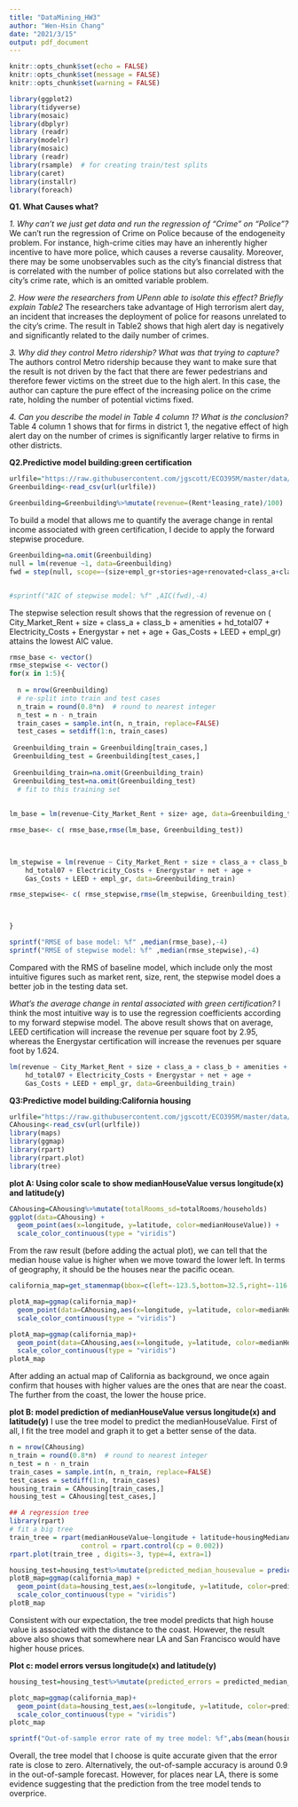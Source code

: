```yaml
---
title: "DataMining_HW3"
author: "Wen-Hsin Chang"
date: "2021/3/15"
output: pdf_document
---
```


```r
knitr::opts_chunk$set(echo = FALSE)
knitr::opts_chunk$set(message = FALSE)
knitr::opts_chunk$set(warning = FALSE)
```

```r
library(ggplot2)
library(tidyverse)
library(mosaic)
library(dbplyr)
library (readr)
library(modelr)
library(mosaic)
library (readr)
library(rsample)  # for creating train/test splits
library(caret)
library(installr)
library(foreach)
```

**Q1. What Causes what?**

*1. Why can't we just get data and run the regression of "Crime" on "Police"?*
We can't run the regression of Crime on Police because of the endogeneity problem. For instance, high-crime cities may have an inherently higher incentive to have more police, which causes a reverse causality. Moreover, there may be some unobservables such as the city's financial distress that is correlated with the number of police stations but also correlated with the city's crime rate, which is an omitted variable problem.

*2. How were the researchers from UPenn able to isolate this effect? Briefly explain Table2*
The researchers take advantage of High terrorism alert day, an incident that increases the deployment of police for reasons unrelated to the city's crime. The result in Table2 shows that high alert day is negatively and significantly related to the daily number of crimes.

*3. Why did they control Metro ridership? What was that trying to capture?*
The authors control Metro ridership because they want to make sure that the result is not driven by the fact that there are fewer pedestrians and therefore fewer victims on the street due to the high alert. In this case, the author can capture the pure effect of the increasing police on the crime rate, holding the number of potential victims fixed.

*4. Can you describe the model in Table 4 column 1? What is the conclusion?*
Table 4 column 1 shows that for firms in district 1, the negative effect of high alert day on the number of crimes is significantly larger relative to firms in other districts.\newpage


**Q2.Predictive model building:green certification**

```r
urlfile="https://raw.githubusercontent.com/jgscott/ECO395M/master/data/greenbuildings.csv"
Greenbuilding<-read_csv(url(urlfile))
```

```r
Greenbuilding=Greenbuilding%>%mutate(revenue=(Rent*leasing_rate)/100)
```

To build a model that allows me to quantify the average change in rental income associated with green certification, I decide to apply the forward stepwise procedure.

```r
Greenbuilding=na.omit(Greenbuilding)
null = lm(revenue ~1, data=Greenbuilding)
fwd = step(null, scope=~(size+empl_gr+stories+age+renovated+class_a+class_b+LEED+Energystar+net+amenities+cd_total_07+hd_total07+total_dd_07+Precipitation+Gas_Costs+Electricity_Costs+City_Market_Rent), dir="forward")


#sprintf("AIC of stepwise model: %f" ,AIC(fwd),-4)
```

The stepwise selection result shows that the regression of revenue on ( City_Market_Rent + size + class_a + class_b + amenities + hd_total07 + Electricity_Costs + Energystar + net + age + Gas_Costs + LEED + empl_gr) attains the lowest AIC value.


```r

rmse_base <- vector()
rmse_stepwise <- vector()
for(x in 1:5){
  
  n = nrow(Greenbuilding)
  # re-split into train and test cases
  n_train = round(0.8*n)  # round to nearest integer
  n_test = n - n_train
  train_cases = sample.int(n, n_train, replace=FALSE)
  test_cases = setdiff(1:n, train_cases)
  
 Greenbuilding_train = Greenbuilding[train_cases,]
 Greenbuilding_test = Greenbuilding[test_cases,]
 
 Greenbuilding_train=na.omit(Greenbuilding_train)
 Greenbuilding_test=na.omit(Greenbuilding_test)
  # fit to this training set
  
  
lm_base = lm(revenue~City_Market_Rent + size+ age, data=Greenbuilding_train)

rmse_base<- c( rmse_base,rmse(lm_base, Greenbuilding_test))


  
lm_stepwise = lm(revenue ~ City_Market_Rent + size + class_a + class_b + amenities + 
    hd_total07 + Electricity_Costs + Energystar + net + age + 
    Gas_Costs + LEED + empl_gr, data=Greenbuilding_train)

rmse_stepwise<- c( rmse_stepwise,rmse(lm_stepwise, Greenbuilding_test))



}

sprintf("RMSE of base model: %f" ,median(rmse_base),-4)
sprintf("RMSE of stepwise model: %f" ,median(rmse_stepwise),-4)
```

Compared with the RMS of baseline model, which include only the most intuitive figures such as market rent, size, rent, the stepwise model does a better job in the testing data set.


*What's the average change in rental associated with green certification?*
I think the most intuitive way is to use the regression coefficients according to my forward stepwise model. The above result shows that on average, LEED certification will increase the revenue per square foot by 2.95, whereas the Energystar certification will increase the revenues per square foot by 1.624.


```r
lm(revenue ~ City_Market_Rent + size + class_a + class_b + amenities + 
    hd_total07 + Electricity_Costs + Energystar + net + age + 
    Gas_Costs + LEED + empl_gr, data=Greenbuilding_train)

```

\newpage

**Q3:Predictive model building:California housing** 

```r
urlfile="https://raw.githubusercontent.com/jgscott/ECO395M/master/data/CAhousing.csv"
CAhousing<-read_csv(url(urlfile))
library(maps)
library(ggmap)
library(rpart)
library(rpart.plot)
library(tree)
```

**plot A: Using color scale to show medianHouseValue versus longitude(x) and latitude(y)**

```r
CAhousing=CAhousing%>%mutate(totalRooms_sd=totalRooms/households)
ggplot(data=CAhousing) + 
  geom_point(aes(x=longitude, y=latitude, color=medianHouseValue)) + 
  scale_color_continuous(type = "viridis")
```

From the raw result (before adding the actual plot), we can tell that the median house value is higher when we move toward the lower left. In terms of geography, it should be the houses near the pacific ocean.

```r
california_map=get_stamenmap(bbox=c(left=-123.5,bottom=32.5,right=-116.5,top=40),maptype="terrain")

```

```r
plotA_map=ggmap(california_map)+
  geom_point(data=CAhousing,aes(x=longitude, y=latitude, color=medianHouseValue)) + 
  scale_color_continuous(type = "viridis")
```

```r
plotA_map=ggmap(california_map)+
  geom_point(data=CAhousing,aes(x=longitude, y=latitude, color=medianHouseValue)) + 
  scale_color_continuous(type = "viridis")
plotA_map
```

After adding an actual map of California as background, we once again confirm that houses with higher values are the ones that are near the coast. The further from the coast, the lower the house price. 

\newpage

**plot B: model prediction of medianHouseValue versus longitude(x) and latitude(y)**\newline
I use the tree model to predict the medianHouseValue. First of all, I fit the tree model and graph it to get a better sense of the data.

```r
n = nrow(CAhousing)
n_train = round(0.8*n)  # round to nearest integer
n_test = n - n_train
train_cases = sample.int(n, n_train, replace=FALSE)
test_cases = setdiff(1:n, train_cases)
housing_train = CAhousing[train_cases,]
housing_test = CAhousing[test_cases,]

```

```r
## A regression tree
library(rpart)
# fit a big tree
train_tree = rpart(medianHouseValue~longitude + latitude+housingMedianAge+population+households+totalRooms_sd+medianIncome, data=housing_train,
                  control = rpart.control(cp = 0.002))
rpart.plot(train_tree , digits=-3, type=4, extra=1)
```


```r
housing_test=housing_test%>%mutate(predicted_median_housevalue = predict(train_tree, housing_test))
plotB_map=ggmap(california_map) + 
  geom_point(data=housing_test,aes(x=longitude, y=latitude, color=predicted_median_housevalue)) + 
  scale_color_continuous(type = "viridis")
plotB_map
```

Consistent with our expectation, the tree model predicts that high house value is associated with the distance to the coast. However, the result above also shows that somewhere near LA and San Francisco would have higher house prices.

\newpage
**Plot c: model errors versus longitude(x) and latitude(y)**

```r
housing_test=housing_test%>%mutate(predicted_errors = predicted_median_housevalue-medianHouseValue)

plotc_map=ggmap(california_map)+
  geom_point(data=housing_test,aes(x=longitude, y=latitude, color=predicted_errors)) + 
  scale_color_continuous(type = "viridis")
plotc_map
```

```r
sprintf("Out-of-sample error rate of my tree model: %f",abs(mean(housing_test$predicted_errors)/mean(housing_test$medianHouseValue)),-4)
```


Overall, the tree model that I choose is quite accurate given that the error rate is close to zero. Alternatively, the out-of-sample accuracy is around 0.9 in the out-of-sample forecast. However, for places near LA, there is some evidence suggesting that the prediction from the tree model tends to overprice.


